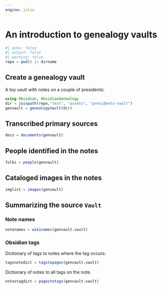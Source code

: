 ```yaml
---
engine: julia
---
```


# An introduction to genealogy vaults



```julia
#| echo: false
#| output: false
#| warning: false
repo = pwd() |> dirname
```

## Create a genealogy vault

A toy vault with notes on a couple of presidents:

```julia
using Obsidian, ObsidianGenealogy
dir = joinpath(repo,"test", "assets", "presidents-vault")
genvault = genealogyVault(dir)
```

## Transcribed primary sources

```julia
docs = documents(genvault)
```


## People identified in the notes

```julia
folks = people(genvault)
```



## Cataloged images in the notes

```julia
imglist = images(genvault)
```


## Summarizing the source `Vault`

### Note names

```julia
notenames = wikinames(genvault.vault)
```

### Obsidian tags

Dictionary of tags to notes where the tag occurs:

```julia
tagsnotedict = tagstopages(genvault.vault)
```


Dictionary of notes to all tags on the note.

```julia
notestagdict = pagestotags(genvault.vault)
```